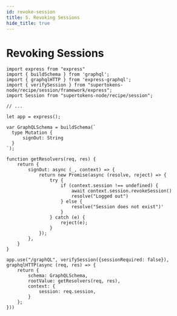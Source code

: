 ```yaml
---
id: revoke-session
title: 5. Revoking Sessions
hide_title: true
---
```


# Revoking Sessions

```tsx
import express from "express"
import { buildSchema } from 'graphql';
import { graphqlHTTP } from 'express-graphql';
import { verifySession } from "supertokens-node/recipe/session/framework/express";
import Session from "supertokens-node/recipe/session";

// ...

let app = express();

var GraphQLSchema = buildSchema(`
  type Mutation {
      signOut: String
  }
`);

function getResolvers(req, res) {
    return {
        signOut: async (_, context) => {
            return new Promise(async (resolve, reject) => {
                try {
                    if (context.session !== undefined) {
                        await context.session.revokeSession()
                        resolve("Logged out")
                    } else {
                        resolve("Session does not exist")'
                    }
                } catch (e) {
                    reject(e);
                }
            });
        },
    }
}

app.use("/graphQL", verifySession({sessionRequired: false}), graphqlHTTP(async (req, res) => {
    return {
        schema: GraphQLSchema,
        rootValue: getResolvers(req, res),
        context: {
            session: req.session,
        }
    };
}))
```